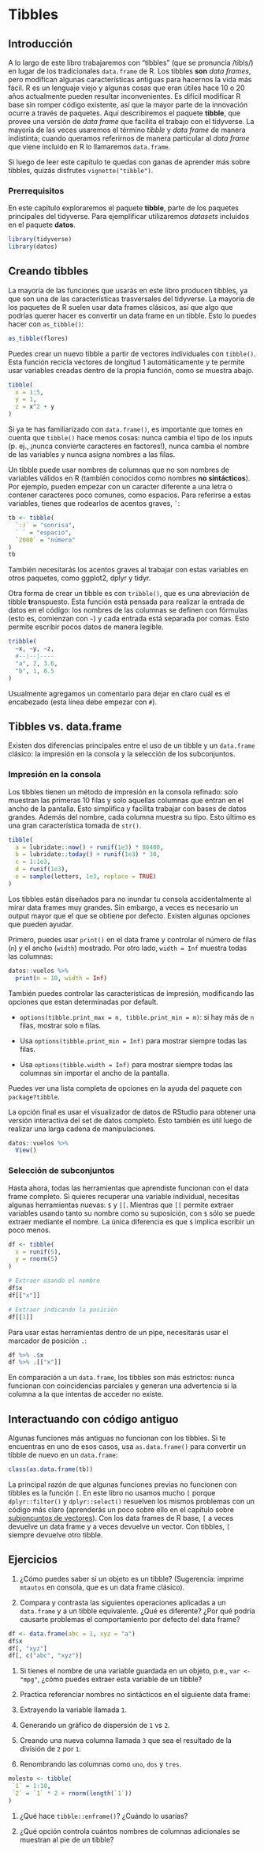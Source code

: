 # Tibbles

## Introducción


A lo largo de este libro trabajaremos con "tibbles" (que se pronuncia /tibls/) en lugar de los tradicionales `data.frame` de R. Los tibbles __son__ _data frames_, pero modifican algunas características antiguas para hacernos la vida más fácil. R es un lenguaje viejo y algunas cosas que eran útiles hace 10 o 20 años actualmente pueden resultar inconvenientes. Es difícil modificar R base sin romper código existente, así que la mayor parte de la innovación ocurre a través de paquetes. Aquí describiremos el paquete __tibble__, que provee una versión de _data frame_ que facilita el trabajo con el tidyverse. La mayoría de las veces usaremos el término _tibble_ y _data frame_ de manera indistinta; cuando queramos referirnos de manera particular al _data frame_ que viene incluido en R lo llamaremos `data.frame`.

Si luego de leer este capítulo te quedas con ganas de aprender más sobre tibbles, quizás disfrutes `vignette("tibble")`.

### Prerrequisitos

En este capítulo exploraremos el paquete __tibble__, parte de los paquetes principales del tidyverse. Para ejemplificar utilizaremos _datasets_ incluidos en el paquete __datos__.

```r
library(tidyverse)
library(datos)
```

## Creando tibbles

La mayoría de las funciones que usarás en este libro producen tibbles, ya que son una de las características trasversales del tidyverse. La mayoría de los paquetes de R suelen usar data frames clásicos, así que algo que podrías querer hacer es convertir un data frame en un tibble. Esto lo puedes hacer con `as_tibble()`:

```r
as_tibble(flores)
```

Puedes crear un nuevo tibble a partir de vectores individuales con `tibble()`. Esta función recicla vectores de longitud 1 automáticamente y te permite usar variables creadas dentro de la propia función, como se muestra abajo.

```r
tibble(
  x = 1:5,
  y = 1,
  z = x^2 + y
)
```

Si ya te has familiarizado con `data.frame()`, es importante que tomes en cuenta que `tibble()` hace menos cosas: nunca cambia el tipo de los inputs (p. ej., ¡nunca convierte caracteres en factores!), nunca cambia el nombre de las variables y nunca asigna nombres a las filas.

Un tibble puede usar nombres de columnas que no son nombres de variables válidos en R (también conocidos como nombres __no sintácticos__). Por ejemplo, pueden empezar con un caracter diferente a una letra o contener caracteres poco comunes, como espacios. Para referirse a estas variables, tienes que rodearlos de acentos graves, `` ` ``:

```r
tb <- tibble(
  `:)` = "sonrisa",
  ` ` = "espacio",
  `2000` = "número"
)
tb
```

También necesitarás los acentos graves al trabajar con estas variables en otros paquetes, como ggplot2, dplyr y tidyr.

Otra forma de crear un tibble es con `tribble()`, que es una abreviación de tibble **tr**anspuesto. Esta función está pensada para realizar la entrada de datos en el código: los nombres de las columnas se definen con fórmulas (esto es, comienzan con `~`) y cada entrada está separada por comas. Esto permite escribir pocos datos de manera legible.


```r
tribble(
  ~x, ~y, ~z,
  #--|--|----
  "a", 2, 3.6,
  "b", 1, 8.5
)
```

Usualmente agregamos un comentario para dejar en claro cuál es el encabezado (esta línea debe empezar con `#`).

## Tibbles vs. data.frame

Existen dos diferencias principales entre el uso de un tibble y un `data.frame` clásico: la impresión en la consola y la selección de los subconjuntos.

### Impresión en la consola

Los tibbles tienen un método de impresión en la consola refinado: solo muestran las primeras 10 filas y solo aquellas columnas que entran en el ancho de la pantalla. Esto simplifica y facilita trabajar con bases de datos grandes. Además del nombre, cada columna muestra su tipo. Esto último es una gran característica tomada de `str()`.

```r
tibble(
  a = lubridate::now() + runif(1e3) * 86400,
  b = lubridate::today() + runif(1e3) * 30,
  c = 1:1e3,
  d = runif(1e3),
  e = sample(letters, 1e3, replace = TRUE)
)
```

Los tibbles están diseñados para no inundar tu consola accidentalmente al mirar data frames muy grandes. Sin embargo, a veces es necesario un output mayor que el que se obtiene por defecto. Existen algunas opciones que pueden ayudar.

Primero, puedes usar `print()` en el data frame y controlar el número de filas (`n`) y el ancho (`width`) mostrado. Por otro lado, `width = Inf` muestra todas las columnas:

```r
datos::vuelos %>%
  print(n = 10, width = Inf)
```

También puedes controlar las características de impresión, modificando las opciones que estan determinadas por default.

* `options(tibble.print_max = n, tibble.print_min = m)`: si hay más de `n` filas, mostrar solo `m` filas. 

* Usa `options(tibble.print_min = Inf)` para mostrar siempre todas las filas.

* Usa `options(tibble.width = Inf)` para mostrar siempre todas las columnas sin importar el ancho de la pantalla.

Puedes ver una lista completa de opciones en la ayuda del paquete con `package?tibble`.

La opción final es usar el visualizador de datos de RStudio para obtener una versión interactiva del set de datos completo. Esto también es útil luego de realizar una larga cadena de manipulaciones.

```r
datos::vuelos %>%
  View()
```

### Selección de subconjuntos

Hasta ahora, todas las herramientas que aprendiste funcionan con el data frame completo. Si quieres recuperar una variable individual, necesitas algunas herramientas nuevas: `$` y `[[`. Mientras que `[[` permite extraer variables usando tanto su nombre como su suposición, con `$` sólo se puede extraer mediante el nombre. La única diferencia es que `$` implica escribir un poco menos.

```r
df <- tibble(
  x = runif(5),
  y = rnorm(5)
)

# Extraer usando el nombre
df$x
df[["x"]]

# Extraer indicando la posición
df[[1]]
```

Para usar estas herramientas dentro de un pipe, necesitarás usar el marcador de posición `.`:

```r
df %>% .$x
df %>% .[["x"]]
```

En comparación a un `data.frame`, los tibbles son más estrictos: nunca funcionan con coincidencias parciales y generan una advertencia si la columna a la que intentas de acceder no existe.

## Interactuando con código antiguo

Algunas funciones más antiguas no funcionan con los tibbles. Si te encuentras en uno de esos casos, usa `as.data.frame()` para convertir un tibble de nuevo en un `data.frame`:

```r
class(as.data.frame(tb))
```

La principal razón de que algunas funciones previas no funcionen con tibbles es la función `[`. En este libro no usamos mucho `[` porque `dplyr::filter()` y `dplyr::select()` resuelven los mismos problemas con un código más claro (aprenderás un poco sobre ello en el capítulo sobre [subjoncuntos de vectores](#vector-subsetting, subdivisión de vectores)). Con los data frames de R base, `[` a veces devuelve un data frame y a veces devuelve un vector. Con tibbles, `[` siempre devuelve otro tibble.

## Ejercicios


1. ¿Cómo puedes saber si un objeto es un tibble? (Sugerencia: imprime `mtautos` en consola, que es un data frame clásico).

1. Compara y contrasta las siguientes operaciones aplicadas a un `data.frame` y a un tibble equivalente. ¿Qué es diferente? ¿Por qué podría causarte problemas el comportamiento por defecto del data frame?

 ```r
df <- data.frame(abc = 1, xyz = "a")
df$x
df[, "xyz"]
df[, c("abc", "xyz")]
 ```

1. Si tienes el nombre de una variable guardada en un objeto, p.e., `var <- "mpg"`, ¿cómo puedes extraer esta variable de un tibble?

1. Practica referenciar nombres no sintácticos en el siguiente data frame:

 1. Extrayendo la variable llamada `1`.

 1. Generando un gráfico de dispersión de `1` vs `2`.

 1. Creando una nueva columna llamada `3` que sea el resultado de la división de `2` por `1`.

 1. Renombrando las columnas como `uno`, `dos` y `tres`.

 ```r
molesto <- tibble(
  `1` = 1:10,
  `2` = `1` * 2 + rnorm(length(`1`))
)
 ```

1. ¿Qué hace `tibble::enframe()`? ¿Cuándo lo usarías?

1. ¿Qué opción controla cuántos nombres de columnas adicionales se muestran al pie de un tibble?
